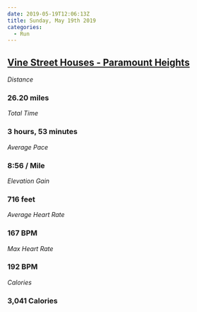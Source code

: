 ```yaml
---
date: 2019-05-19T12:06:13Z
title: Sunday, May 19th 2019
categories:
  - Run
---
```

## [Vine Street Houses - Paramount Heights](https://www.strava.com/activities/2381020432)

_Distance_

### 26.20 miles

_Total Time_

### 3 hours, 53 minutes

_Average Pace_

### 8:56 / Mile

_Elevation Gain_

### 716 feet

_Average Heart Rate_

### 167 BPM

_Max Heart Rate_

### 192 BPM

_Calories_

### 3,041 Calories